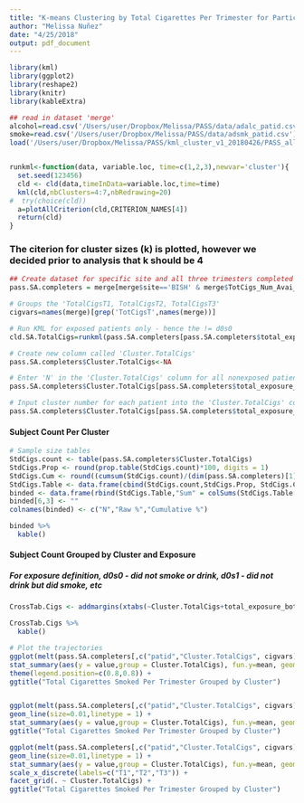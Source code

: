 ```yaml
---
title: "K-means Clustering by Total Cigarettes Per Trimester for Participants With Three Completed Trimesters in the South Africa Site"
author: "Melissa Nuñez"
date: "4/25/2018"
output: pdf_document
---
```


```r
library(kml)
library(ggplot2)
library(reshape2)
library(knitr)
library(kableExtra)

## read in dataset 'merge'
alcohol=read.csv('/Users/user/Dropbox/Melissa/PASS/data/adalc_patid.csv')
smoke=read.csv('/Users/user/Dropbox/Melissa/PASS/data/adsmk_patid.csv')
load('/Users/user/Dropbox/Melissa/PASS/kml_cluster_v1_20180426/PASS_allparticipants_v1_20180421.Rdata')


runkml<-function(data, variable.loc, time=c(1,2,3),newvar='cluster'){
  set.seed(123456)
  cld <- cld(data,timeInData=variable.loc,time=time)
  kml(cld,nbClusters=4:7,nbRedrawing=20)
#  try(choice(cld))
  a=plotAllCriterion(cld,CRITERION_NAMES[4])
  return(cld)
}
```


### The citerion for cluster sizes (k) is plotted, however we decided prior to analysis that k should be 4
```r
## Create dataset for specific site and all three trimesters completed
pass.SA.completers = merge[merge$site=='BISH' & merge$TotCigs_Num_Avai_tri==3,]

# Groups the 'TotalCigsT1, TotalCigsT2, TotalCigsT3'
cigvars=names(merge)[grep('TotCigsT',names(merge))]

# Run KML for exposed patients only - hence the != d0s0
cld.SA.TotalCigs=runkml(pass.SA.completers[pass.SA.completers$total_exposure_both!='d0s0',], grep('TotCigsT',names(merge)))

# Create new column called 'Cluster.TotalCigs'
pass.SA.completers$Cluster.TotalCigs<-NA

# Enter 'N' in the 'Cluster.TotalCigs' column for all nonexposed patients
pass.SA.completers$Cluster.TotalCigs[pass.SA.completers$total_exposure_both=='d0s0']='N'

# Input cluster number for each patient into the 'Cluster.TotalCigs' column
pass.SA.completers$Cluster.TotalCigs[pass.SA.completers$total_exposure_both!='d0s0']=getClusters(cld.SA.TotalCigs,4)
```


#### Subject Count Per Cluster
```r
# Sample size tables
StdCigs.count <- table(pass.SA.completers$Cluster.TotalCigs)
StdCigs.Prop <- round(prop.table(StdCigs.count)*100, digits = 1)
StdCigs.Cum <- round((cumsum(StdCigs.count)/(dim(pass.SA.completers)[1]))*100, digits = 1)
StdCigs.Table <- data.frame(cbind(StdCigs.count,StdCigs.Prop, StdCigs.Cum))
binded <- data.frame(rbind(StdCigs.Table,"Sum" = colSums(StdCigs.Table[1:2])))
binded[6,3] <- ""
colnames(binded) <- c("N","Raw %","Cumulative %")

binded %>%
  kable()

```


#### Subject Count Grouped by Cluster and Exposure
##### For exposure definition, d0s0 - did not smoke or drink, d0s1 - did not drink but did smoke, etc
```r
CrossTab.Cigs <- addmargins(xtabs(~Cluster.TotalCigs+total_exposure_both, data = pass.SA.completers))

CrossTab.Cigs %>%
  kable() 

# Plot the trajectories
ggplot(melt(pass.SA.completers[,c("patid","Cluster.TotalCigs", cigvars)], id=c('patid','Cluster.TotalCigs')), aes(x=variable,y=value, group=patid, colour=Cluster.TotalCigs)) +
stat_summary(aes(y = value,group = Cluster.TotalCigs), fun.y=mean, geom="line",size=2) + 
theme(legend.position=c(0.8,0.8)) + 
ggtitle("Total Cigarettes Smoked Per Trimester Grouped by Cluster")


ggplot(melt(pass.SA.completers[,c("patid","Cluster.TotalCigs", cigvars)], id=c('patid','Cluster.TotalCigs')), aes(x=variable,y=value, group=patid, colour=Cluster.TotalCigs)) +  
geom_line(size=0.01,linetype = 1) + 
stat_summary(aes(y = value,group = Cluster.TotalCigs), fun.y=mean, geom="line",size=2) +
ggtitle("Total Cigarettes Smoked Per Trimester Grouped by Cluster")

ggplot(melt(pass.SA.completers[,c("patid","Cluster.TotalCigs", cigvars)], id=c('patid','Cluster.TotalCigs')), aes(x=variable,y=value, group=patid, colour=Cluster.TotalCigs)) + 
geom_line(size=0.01,linetype = 1) + 
stat_summary(aes(y = value,group = Cluster.TotalCigs), fun.y=mean, geom="line",size=2) + 
scale_x_discrete(labels=c("T1","T2","T3")) + 
facet_grid(. ~ Cluster.TotalCigs) + 
ggtitle("Total Cigarettes Smoked Per Trimester Grouped by Cluster")

```


